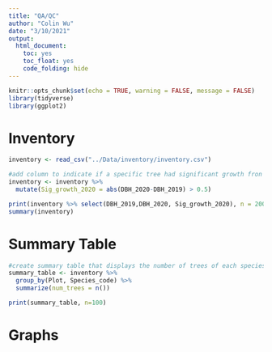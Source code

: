 ```yaml
---
title: "QA/QC"
author: "Colin Wu"
date: "3/10/2021"
output: 
  html_document:
    toc: yes
    toc_float: yes
    code_folding: hide
---
```

```r
knitr::opts_chunk$set(echo = TRUE, warning = FALSE, message = FALSE)
library(tidyverse)
library(ggplot2)
```

# Inventory
```r
inventory <- read_csv("../Data/inventory/inventory.csv")

#add column to indicate if a specific tree had significant growth fron 2019 to 2020
inventory <- inventory %>%
  mutate(Sig_growth_2020 = abs(DBH_2020-DBH_2019) > 0.5)

print(inventory %>% select(DBH_2019,DBH_2020, Sig_growth_2020), n = 200)
summary(inventory)
```

# Summary Table
```r
#create summary table that displays the number of trees of each species in each plot
summary_table <- inventory %>% 
  group_by(Plot, Species_code) %>% 
  summarize(num_trees = n())

print(summary_table, n=100)
```

# Graphs
```r

```

